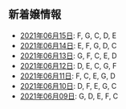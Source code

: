 新着嬢情報
----

- [2021年06月15日](/new/2021-06-15): F, G, C, D, E
- [2021年06月14日](/new/2021-06-14): E, F, G, D, C
- [2021年06月13日](/new/2021-06-13): G, F, C, E, D
- [2021年06月12日](/new/2021-06-12): D, E, C, G, F
- [2021年06月11日](/new/2021-06-11): F, C, E, G, D
- [2021年06月10日](/new/2021-06-10): D, F, E, G, C
- [2021年06月09日](/new/2021-06-09): G, D, E, F, C
